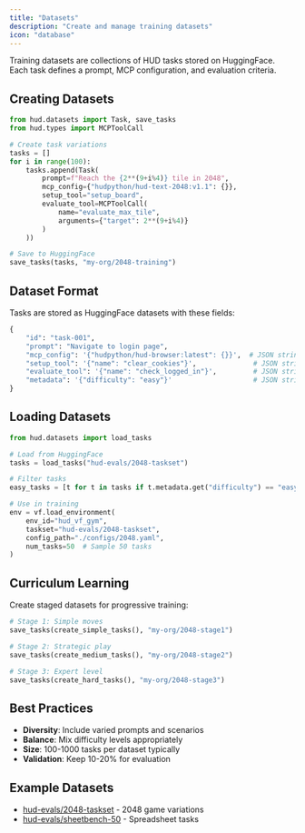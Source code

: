 ```yaml
---
title: "Datasets"
description: "Create and manage training datasets"
icon: "database"
---
```


Training datasets are collections of HUD tasks stored on HuggingFace. Each task defines a prompt, MCP configuration, and evaluation criteria.

## Creating Datasets

```python
from hud.datasets import Task, save_tasks
from hud.types import MCPToolCall

# Create task variations
tasks = []
for i in range(100):
    tasks.append(Task(
        prompt=f"Reach the {2**(9+i%4)} tile in 2048",
        mcp_config={"hudpython/hud-text-2048:v1.1": {}},
        setup_tool="setup_board",
        evaluate_tool=MCPToolCall(
            name="evaluate_max_tile",
            arguments={"target": 2**(9+i%4)}
        )
    ))

# Save to HuggingFace
save_tasks(tasks, "my-org/2048-training")
```

## Dataset Format

Tasks are stored as HuggingFace datasets with these fields:

```python
{
    "id": "task-001",
    "prompt": "Navigate to login page",
    "mcp_config": '{"hudpython/hud-browser:latest": {}}',  # JSON string
    "setup_tool": '{"name": "clear_cookies"}',              # JSON string
    "evaluate_tool": '{"name": "check_logged_in"}',         # JSON string
    "metadata": '{"difficulty": "easy"}'                    # JSON string
}
```

## Loading Datasets

```python
from hud.datasets import load_tasks

# Load from HuggingFace
tasks = load_tasks("hud-evals/2048-taskset")

# Filter tasks
easy_tasks = [t for t in tasks if t.metadata.get("difficulty") == "easy"]

# Use in training
env = vf.load_environment(
    env_id="hud_vf_gym",
    taskset="hud-evals/2048-taskset",
    config_path="./configs/2048.yaml",
    num_tasks=50  # Sample 50 tasks
)
```

## Curriculum Learning

Create staged datasets for progressive training:

```python
# Stage 1: Simple moves
save_tasks(create_simple_tasks(), "my-org/2048-stage1")

# Stage 2: Strategic play  
save_tasks(create_medium_tasks(), "my-org/2048-stage2")

# Stage 3: Expert level
save_tasks(create_hard_tasks(), "my-org/2048-stage3")
```

## Best Practices

- **Diversity**: Include varied prompts and scenarios
- **Balance**: Mix difficulty levels appropriately
- **Size**: 100-1000 tasks per dataset typically
- **Validation**: Keep 10-20% for evaluation

## Example Datasets

- [hud-evals/2048-taskset](https://huggingface.co/datasets/hud-evals/2048-taskset) - 2048 game variations
- [hud-evals/sheetbench-50](https://huggingface.co/datasets/hud-evals/sheetbench-50) - Spreadsheet tasks
